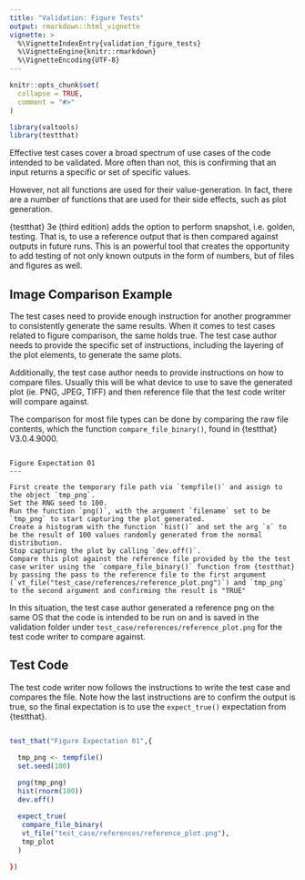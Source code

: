 ```yaml
---
title: "Validation: Figure Tests"
output: rmarkdown::html_vignette
vignette: >
  %\VignetteIndexEntry{validation_figure_tests}
  %\VignetteEngine{knitr::rmarkdown}
  %\VignetteEncoding{UTF-8}
---
```


```r
knitr::opts_chunk$set(
  collapse = TRUE,
  comment = "#>"
)
```

```r
library(valtools)
library(testthat)
```

Effective test cases cover a broad spectrum of use cases of the code intended to be validated. 
More often than not, this is confirming that an input returns a specific or set of specific values.

However, not all functions are used for their value-generation.
In fact, there are a number of functions that are used for their side effects, such as plot generation. 

{testthat} 3e (third edition) adds the option to perform snapshot, i.e. golden, testing. 
That is, to use a reference output that is then compared against outputs in future runs. 
This is an powerful tool that creates the opportunity to add testing of not only known outputs in the form of numbers, but of files and figures as well.

## Image Comparison Example

The test cases need to provide enough instruction for another programmer to consistently generate the same results. When it comes to test cases related to figure comparison, the same holds true. The test case author needs to provide the specific set of instructions, including the layering of the plot elements, to generate the same plots.

Additionally, the test case author needs to provide instructions on how to compare files. Usually this will be what device to use to save the generated plot (ie. PNG, JPEG, TIFF) and then reference file that the test code writer will compare against.

The comparison for most file types can be done by comparing the raw file contents, which the function `compare_file_binary()`, found in {testthat} V3.0.4.9000.

```

Figure Expectation 01
---

First create the temporary file path via `tempfile()` and assign to the object `tmp_png`.
Set the RNG seed to 100.
Run the function `png()`, with the argument `filename` set to be `tmp_png` to start capturing the plot generated.
Create a histogram with the function `hist()` and set the arg `x` to be the result of 100 values randomly generated from the normal distribution.
Stop capturing the plot by calling `dev.off()`.
Compare this plot against the reference file provided by the the test case writer using the `compare_file_binary()` function from {testthat} by passing the pass to the reference file to the first argument (`vt_file("test_case/references/reference_plot.png")`) and `tmp_png` to the second argument and confirming the result is "TRUE"
```

In this situation, the test case author generated
a reference png on the same OS that the code is intended to be run on and is saved in the validation folder under `test_case/references/reference_plot.png` for the test code writer to compare against. 

## Test Code

The test code writer now follows the instructions to write the test case and compares the file. Note how the last instructions are to confirm the output is true, so the final expectation is to use the `expect_true()` expectation from {testthat}.

```r

test_that("Figure Expectation 01",{

  tmp_png <- tempfile()
  set.seed(100)
  
  png(tmp_png)
  hist(rnorm(100))
  dev.off()

  expect_true(
   compare_file_binary(
   vt_file("test_case/references/reference_plot.png"),
   tmp_plot
  )
  
})

```






